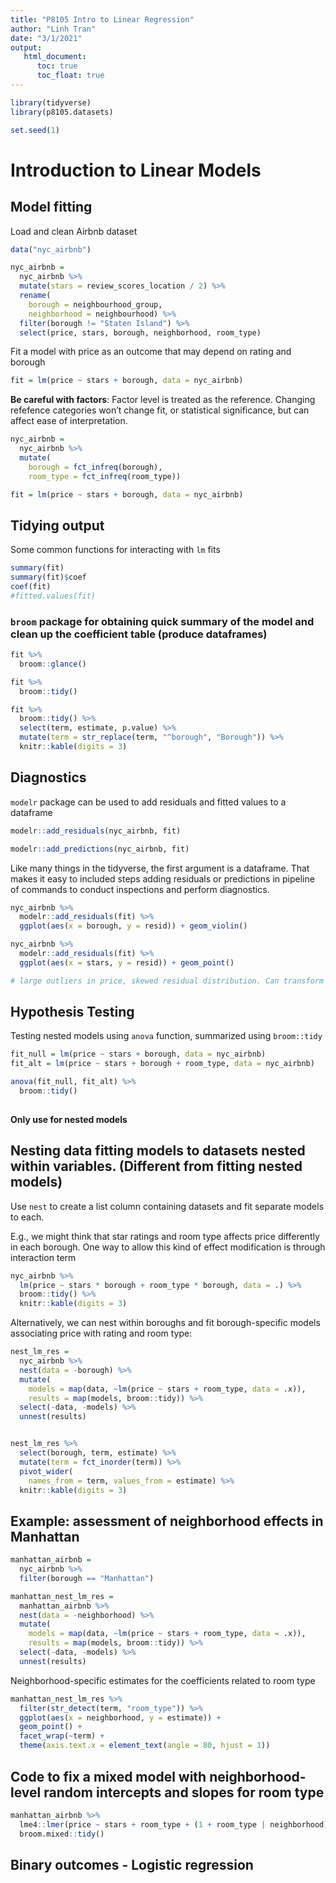```yaml
---
title: "P8105 Intro to Linear Regression"
author: "Linh Tran"
date: "3/1/2021"
output: 
   html_document: 
      toc: true
      toc_float: true
---
```


```r
library(tidyverse)
library(p8105.datasets)

set.seed(1)

```

# Introduction to Linear Models

## Model fitting

Load and clean Airbnb dataset

```r
data("nyc_airbnb")

nyc_airbnb = 
  nyc_airbnb %>% 
  mutate(stars = review_scores_location / 2) %>% 
  rename(
    borough = neighbourhood_group,
    neighborhood = neighbourhood) %>% 
  filter(borough != "Staten Island") %>% 
  select(price, stars, borough, neighborhood, room_type)
```

Fit a model with price as an outcome that may depend on rating and borough

```r
fit = lm(price ~ stars + borough, data = nyc_airbnb)
```

**Be careful with factors**: Factor level is treated as the reference. Changing refefence categories won't change fit, or statistical significance, but can affect ease of interpretation.

```r
nyc_airbnb = 
  nyc_airbnb %>% 
  mutate(
    borough = fct_infreq(borough),
    room_type = fct_infreq(room_type))

fit = lm(price ~ stars + borough, data = nyc_airbnb)
```

## Tidying output

Some common functions for interacting with `lm` fits

```r
summary(fit)
summary(fit)$coef
coef(fit)
#fitted.values(fit)
```

### `broom` package for obtaining quick summary of the model and clean up the coefficient table (produce dataframes)

```r
fit %>%
  broom::glance()
```


```r
fit %>% 
  broom::tidy()
```

```r
fit %>% 
  broom::tidy() %>% 
  select(term, estimate, p.value) %>% 
  mutate(term = str_replace(term, "^borough", "Borough")) %>% 
  knitr::kable(digits = 3)
```


## Diagnostics

`modelr` package can be used to add residuals and fitted values to a dataframe

```r
modelr::add_residuals(nyc_airbnb, fit)
```

```r
modelr::add_predictions(nyc_airbnb, fit)
```

Like many things in the tidyverse, the first argument is a dataframe. That makes it easy to included steps adding residuals or predictions in pipeline of commands to conduct inspections and perform diagnostics.

```r
nyc_airbnb %>% 
  modelr::add_residuals(fit) %>% 
  ggplot(aes(x = borough, y = resid)) + geom_violin()
```

```r
nyc_airbnb %>% 
  modelr::add_residuals(fit) %>% 
  ggplot(aes(x = stars, y = resid)) + geom_point()

# large outliers in price, skewed residual distribution. Can transform the price variable (e.g. log transformation, or fitting a model that is robust to outliers)
```


## Hypothesis Testing

Testing nested models using `anova` function, summarized using `broom::tidy`

```r
fit_null = lm(price ~ stars + borough, data = nyc_airbnb)
fit_alt = lm(price ~ stars + borough + room_type, data = nyc_airbnb)

anova(fit_null, fit_alt) %>% 
  broom::tidy()
  
```

**Only use for nested models**

## Nesting data fitting models to datasets nested within variables. (Different from fitting nested models)

Use `nest` to create a list column containing datasets and fit separate models to each.\

E.g., we might think that star ratings and room type affects price differently in each borough. One way to allow this kind of effect modification is through interaction term

```r
nyc_airbnb %>% 
  lm(price ~ stars * borough + room_type * borough, data = .) %>% 
  broom::tidy() %>% 
  knitr::kable(digits = 3)
```


Alternatively, we can nest within boroughs and fit borough-specific models associating price with rating and room type:

```r
nest_lm_res = 
  nyc_airbnb %>% 
  nest(data = -borough) %>% 
  mutate(
    models = map(data, ~lm(price ~ stars + room_type, data = .x)),
    results = map(models, broom::tidy)) %>% 
  select(-data, -models) %>% 
  unnest(results)


nest_lm_res %>% 
  select(borough, term, estimate) %>% 
  mutate(term = fct_inorder(term)) %>% 
  pivot_wider(
    names_from = term, values_from = estimate) %>% 
  knitr::kable(digits = 3)

```

## Example: assessment of neighborhood effects in Manhattan

```r
manhattan_airbnb =
  nyc_airbnb %>% 
  filter(borough == "Manhattan")

manhattan_nest_lm_res =
  manhattan_airbnb %>% 
  nest(data = -neighborhood) %>% 
  mutate(
    models = map(data, ~lm(price ~ stars + room_type, data = .x)),
    results = map(models, broom::tidy)) %>% 
  select(-data, -models) %>% 
  unnest(results)
```

Neighborhood-specific estimates for the coefficients related to room type

```r
manhattan_nest_lm_res %>% 
  filter(str_detect(term, "room_type")) %>% 
  ggplot(aes(x = neighborhood, y = estimate)) + 
  geom_point() + 
  facet_wrap(~term) + 
  theme(axis.text.x = element_text(angle = 80, hjust = 1))
```

## Code to fix a mixed model with neighborhood-level random intercepts and slopes for room type

```r
manhattan_airbnb %>% 
  lme4::lmer(price ~ stars + room_type + (1 + room_type | neighborhood), data = .) %>% 
  broom.mixed::tidy()
```


## Binary outcomes - Logistic regression



